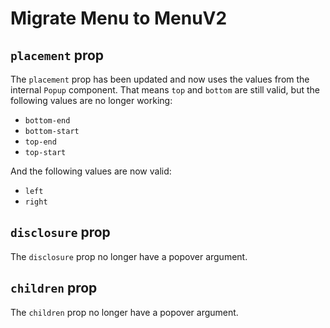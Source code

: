 
<Meta title="Migrations/Menu to MenuV2"/>


# Migrate Menu to MenuV2

## `placement` prop

The `placement` prop has been updated and now uses the values from the internal `Popup` component. That means `top` and `bottom` are still valid, but the following values are no longer working:

- `bottom-end`
- `bottom-start`
- `top-end`
- `top-start`

And the following values are now valid:

- `left`
- `right`

## `disclosure` prop

The `disclosure` prop no longer have a popover argument.

## `children` prop

The `children` prop no longer have a popover argument.
